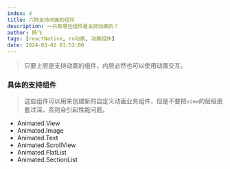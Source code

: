 ```yaml
---
index: 4
title: 六种支持动画的组件
description: 一共有哪些组件是支持动画的？
author: 杨飞
tags: [reactNative, rn动画, 动画组件]
date: 2024-03-02 01:53:00
---
```


> 只要上层是支持动画的组件，内层必然也可以使用动画交互。


### 具体的支持组件
> 这些组件可以用来创建新的自定义动画业务组件，但是不要把`view`的层级嵌套过深，否则会引起性能问题。

  - Animated.View
  - Animated.Image
  - Animated.Text
  - Animated.ScrollView
  - Animated.FlatList
  - Animated.SectionList
